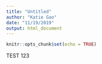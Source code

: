 ```yaml
---
title: "Untitled"
author: "Katie Gao"
date: "11/19/2019"
output: html_document
---
```


```r
knitr::opts_chunk$set(echo = TRUE)
```

TEST 123